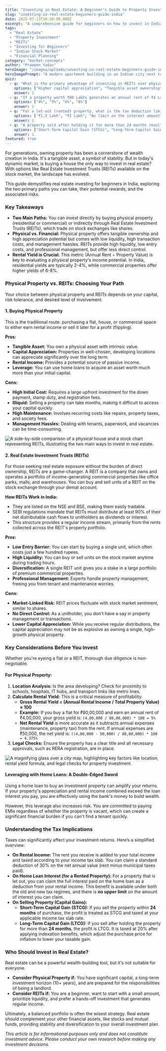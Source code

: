 ```yaml
---
title: "Investing in Real Estate: A Beginner’s Guide to Property Investment in India"
slug: "investing-in-real-estate-beginners-guide-india"
date: 2025-07-13T10:30:00.000Z
excerpt: "A comprehensive guide for beginners on how to invest in Indian real estate. Learn about physical property vs. REITs, calculating rental yield, leveraging home loans, and understanding tax implications."
tags:
  - "Real Estate"
  - "Property Investment"
  - "REITs"
  - "Investing for Beginners"
  - "Indian Stock Market"
  - "Financial Planning"
category: "market-concepts"
author: "Praveen Yadav"
heroImage: "/images/uploads/investing-in-real-estate-beginners-guide-india/hero-image.jpg"
heroImagePrompt: "A modern apartment building in an Indian city next to a stock market graph, symbolizing the two main ways to invest in real estate."
quiz:
  - q: "What is the primary advantage of investing in REITs over physical property?"
    options: ["Higher capital appreciation", "Tangible asset ownership", "High liquidity and low initial investment", "Complete control over the asset"]
    answer: 2
  - q: "If a property worth ₹80 Lakhs generates an annual rent of ₹4 Lakhs, what is its Gross Rental Yield?"
    options: ["4%", "5%", "6%", "8%"]
    answer: 1
  - q: "For a let-out (rented) property, what is the tax deduction limit on home loan interest?"
    options: ["₹1.5 Lakh", "₹2 Lakh", "No limit on the interest amount", "50% of the interest paid"]
    answer: 2
  - q: "A property sold after holding it for more than 24 months results in what type of capital gain?"
    options: ["Short-Term Capital Gain (STCG)", "Long-Term Capital Gain (LTCG)", "No gain, no loss", "Speculative Gain"]
    answer: 1
featured: true
---
```


For generations, owning property has been a cornerstone of wealth creation in India. It's a tangible asset, a symbol of stability. But in today's dynamic market, is buying a house the only way to invest in real estate? With options like Real Estate Investment Trusts (REITs) available on the stock market, the landscape has evolved.

This guide demystifies real estate investing for beginners in India, exploring the two primary paths you can take, their potential rewards, and the associated risks.

### Key Takeaways

*   **Two Main Paths:** You can invest directly by buying physical property (residential or commercial) or indirectly through Real Estate Investment Trusts (REITs), which trade on stock exchanges like shares.
*   **Physical vs. Financial:** Physical property offers tangible ownership and high appreciation potential but comes with low liquidity, high transaction costs, and management hassles. REITs provide high liquidity, low entry costs, and professional management, but offer less direct control.
*   **Rental Yield is Crucial:** This metric (Annual Rent ÷ Property Value) is key to evaluating a physical property's income potential. In India, residential yields are typically 2-4%, while commercial properties offer higher yields of 6-8%.

### Physical Property vs. REITs: Choosing Your Path

Your choice between physical property and REITs depends on your capital, risk tolerance, and desired level of involvement.

#### 1. Buying Physical Property

This is the traditional route: purchasing a flat, house, or commercial space to either earn rental income or sell it later for a profit (flipping).

**Pros:**
*   **Tangible Asset:** You own a physical asset with intrinsic value.
*   **Capital Appreciation:** Properties in well-chosen, developing locations can appreciate significantly over the long term.
*   **Rental Income:** Provides a potential source of passive income.
*   **Leverage:** You can use home loans to acquire an asset worth much more than your initial capital.

**Cons:**
*   **High Initial Cost:** Requires a large upfront investment for the down payment, stamp duty, and registration fees.
*   **Illiquid:** Selling a property can take months, making it difficult to access your capital quickly.
*   **High Maintenance:** Involves recurring costs like repairs, property taxes, and society fees.
*   **Management Hassles:** Dealing with tenants, paperwork, and vacancies can be time-consuming.

![A side-by-side comparison of a physical house and a stock chart representing REITs, illustrating the two main ways to invest in real estate.](/images/uploads/investing-in-real-estate-beginners-guide-india/physical-vs-reits.png)

#### 2. Real Estate Investment Trusts (REITs)

For those seeking real estate exposure without the burden of direct ownership, REITs are a game-changer. A REIT is a company that owns and operates a portfolio of income-generating commercial properties like office parks, malls, and warehouses. You can buy and sell units of a REIT on the stock exchange through your demat account.

**How REITs Work in India:**
*   They are listed on the NSE and BSE, making them easily tradable.
*   SEBI regulations mandate that REITs must distribute at least 90% of their net distributable cash flows to unitholders as dividends or interest.
*   This structure provides a regular income stream, primarily from the rents collected across the REIT's property portfolio.

**Pros:**
*   **Low Entry Barrier:** You can start by buying a single unit, which often costs just a few hundred rupees.
*   **High Liquidity:** You can buy or sell units on the stock market anytime during trading hours.
*   **Diversification:** A single REIT unit gives you a stake in a large portfolio of premium commercial properties.
*   **Professional Management:** Experts handle property management, freeing you from tenant and maintenance worries.

**Cons:**
*   **Market-Linked Risk:** REIT prices fluctuate with stock market sentiment, similar to shares.
*   **No Direct Control:** As a unitholder, you don't have a say in property management or transactions.
*   **Lower Capital Appreciation:** While you receive regular distributions, the capital appreciation may not be as explosive as owning a single, high-growth physical property.

### Key Considerations Before You Invest

Whether you're eyeing a flat or a REIT, thorough due diligence is non-negotiable.

#### For Physical Property:

1.  **Location Analysis:** Is the area developing? Check for proximity to schools, hospitals, IT hubs, and transport links like metro lines.
2.  **Calculate Rental Yield:** This is a critical measure of profitability.
    *   **Gross Rental Yield = (Annual Rental Income / Total Property Value) × 100**
    *   **Example:** If you buy a flat for ₹80,00,000 and earn an annual rent of ₹4,00,000, your gross yield is:
        `(4,00,000 / 80,00,000) * 100 = 5%`
    *   **Net Rental Yield** is more accurate as it subtracts annual expenses (maintenance, property tax) from the rent. If annual expenses are ₹50,000, the net yield is:
        `((4,00,000 - 50,000) / 80,00,000) * 100 = 4.375%`
3.  **Legal Checks:** Ensure the property has a clear title and all necessary approvals, such as RERA registration, are in place.

![A magnifying glass over a city map, highlighting key factors like location, rental yield formula, and legal checks for property investment.](/images/uploads/investing-in-real-estate-beginners-guide-india/property-checklist.png)

#### Leveraging with Home Loans: A Double-Edged Sword

Using a home loan to buy an investment property can amplify your returns. If your property's appreciation and rental income combined exceed the loan interest you pay, you are effectively using the bank's money to build wealth.

However, this leverage also increases risk. You are committed to paying EMIs regardless of whether the property is vacant, which can create a significant financial burden if you can't find a tenant quickly.

### Understanding the Tax Implications

Taxes can significantly affect your investment returns. Here’s a simplified overview:

*   **On Rental Income:** The rent you receive is added to your total income and taxed according to your income tax slab. You can claim a standard deduction of 30% on the net annual value (rent minus municipal taxes paid).
*   **On Home Loan Interest (for a Rented Property):** For a property that is let out, you can claim the full interest paid on the home loan as a deduction from your rental income. This benefit is available under both the old and new tax regimes, and there is **no upper limit** on the amount of interest you can claim.
*   **On Selling Property (Capital Gains):**
    *   **Short-Term Capital Gain (STCG):** If you sell the property within **24 months** of purchase, the profit is treated as STCG and taxed at your applicable income tax slab rate.
    *   **Long-Term Capital Gain (LTCG):** If you sell after holding the property for more than **24 months**, the profit is LTCG. It is taxed at 20% after applying indexation benefits, which adjust the purchase price for inflation to lower your taxable gain.

### Who Should Invest in Real Estate?

Real estate can be a powerful wealth-building tool, but it's not suitable for everyone.

*   **Consider Physical Property if:** You have significant capital, a long-term investment horizon (10+ years), and are prepared for the responsibilities of being a landlord.
*   **Consider REITs if:** You are a beginner, want to start with a small amount, prioritize liquidity, and prefer a hands-off investment that generates regular income.

Ultimately, a balanced portfolio is often the wisest strategy. Real estate should complement your other financial assets, like stocks and mutual funds, providing stability and diversification to your overall investment plan.

*This article is for informational purposes only and does not constitute investment advice. Please conduct your own research before making any investment decisions.*